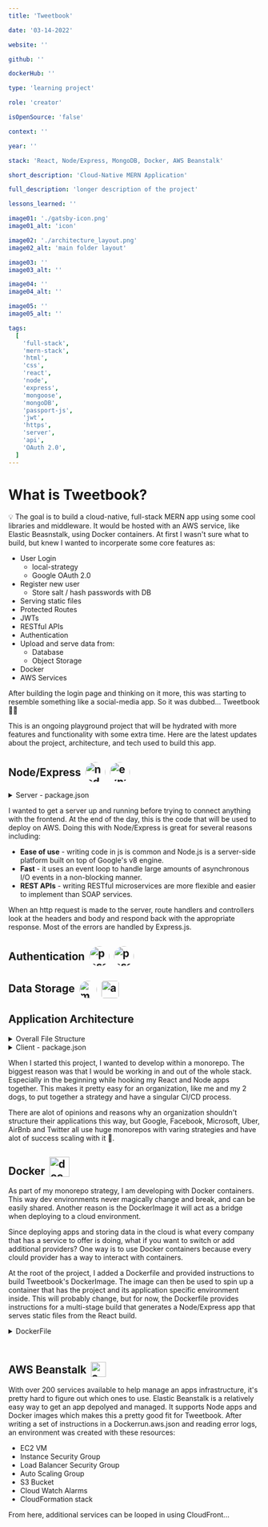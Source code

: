 ```yaml
---
title: 'Tweetbook'

date: '03-14-2022'

website: ''

github: ''

dockerHub: ''

type: 'learning project'

role: 'creator'

isOpenSource: 'false'

context: ''

year: ''

stack: 'React, Node/Express, MongoDB, Docker, AWS Beanstalk'

short_description: 'Cloud-Native MERN Application'

full_description: 'longer description of the project'

lessons_learned: ''

image01: './gatsby-icon.png'
image01_alt: 'icon'

image02: './architecture_layout.png'
image02_alt: 'main folder layout'

image03: ''
image03_alt: ''

image04: ''
image04_alt: ''

image05: ''
image05_alt: ''

tags:
  [
    'full-stack',
    'mern-stack',
    'html',
    'css',
    'react',
    'node',
    'express',
    'mongoose',
    'mongoDB',
    'passport-js',
    'jwt',
    'https',
    'server',
    'api',
    'OAuth 2.0',
  ]
---
```


# What is Tweetbook?

💡 The goal is to build a cloud-native, full-stack MERN app using some cool libraries and middleware. It would be hosted with an AWS service, like Elastic Beasnstalk, using Docker containers. At first I wasn't sure what to build, but knew I wanted to incorperate some core features as:

- User Login
  - local-strategy
  - Google OAuth 2.0
- Register new user
  - Store salt / hash passwords with DB
- Serving static files
- Protected Routes
- JWTs
- RESTful APIs
- Authentication
- Upload and serve data from:
  - Database
  - Object Storage
- Docker
- AWS Services

After building the login page and thinking on it more, this was starting to resemble something like a social-media app. So it was dubbed... Tweetbook 🚀✨

This is an ongoing playground project that will be hydrated with more features and functionality with some extra time. Here are the latest updates about the project, architecture, and tech used to build this app.



## Node/Express <a href="https://nodejs.org/en/" target="_blank" rel="noreferrer"><img style="margin-left: .25rem; border-radius: 50%; vertical-align: -12px" src="https://w7.pngwing.com/pngs/780/57/png-transparent-node-js-javascript-database-mongodb-native-miscellaneous-text-trademark.png" alt="nodejs logo" width="40" height="auto"/></a> <a href="https://expressjs.com/" target="_blank" rel="noreferrer"><img style="margin-left: .25rem; border-radius: 50%; vertical-align: -12px" src="https://w7.pngwing.com/pngs/925/447/png-transparent-express-js-node-js-javascript-mongodb-node-js-text-trademark-logo.png" alt="express.js logo" width="40" height="auto"/></a>

  <details>
<summary> Server - package.json </summary>

  ![server package.json](/package.json_server.png "Tweetbook file architecture")
</details>

I wanted to get a server up and running before trying to connect anything with the frontend. At the end of the day, this is the code that will be used to deploy on AWS. Doing this with Node/Express is great for several reasons including:

* **Ease of use** - writing code in js is common and Node.js is a server-side platform built on top of Google's v8 engine.
* **Fast** - it uses an event loop to handle large amounts of asynchronous I/O events in a non-blocking manner.
* **REST APIs** - writing RESTful microservices are more flexible and easier to implement than SOAP services.

When an http request is made to the server, route handlers and controllers look at the headers and body and respond back with the appropriate response. Most of the errors are handled by Express.js.


## Authentication <a href="https://www.passportjs.org/" target="_blank" rel="noreferrer"><img style="margin-left: .25rem; border-radius: 50%; vertical-align: -12px" src="https://avatars.githubusercontent.com/u/1160530?s=280&v=4" alt="passport.js logo" width="40" height="auto"/></a> <a href="https://www.passportjs.org/" target="_blank" rel="noreferrer"><img style="margin-left: .25rem; border-radius: 50%; vertical-align: -12px" src="https://coursework.vschool.io/content/images/2016/06/jwt.png" alt="passport.js logo" width="40" height="auto"/></a>

## Data Storage <a href="https://www.mongodb.com/" target="_blank" rel="noreferrer"><img style="margin-left: .25rem; border-radius: 50%; vertical-align: middle" src="https://code4developers.com/wp-content/uploads/2019/10/MongoDBicon.png" alt="mongodb logo" width="35" height="auto"/></a> <a href="https://aws.amazon.com/pm/serv-s3/?trk=fecf68c9-3874-4ae2-a7ed-72b6d19c8034&sc_channel=ps&sc_campaign=acquisition&sc_medium=ACQ-P|PS-GO|Brand|Desktop|SU|Storage|S3|US|EN|Text&s_kwcid=AL!4422!3!488982706722!e!!g!!aws%20s3&ef_id=Cj0KCQjw29CRBhCUARIsAOboZbJRRosGuyDvkhB_dwWPQlug5EBCIdWcY2xt7kUJ_dcZQZHu9sijLYgaAkNIEALw_wcB:G:s&s_kwcid=AL!4422!3!488982706722!e!!g!!aws%20s3" target="_blank" rel="noreferrer"><img style="margin-left: .25rem; border-radius: 5px; vertical-align: middle" src="https://res.cloudinary.com/hy4kyit2a/f_auto,fl_lossy,q_70/learn/modules/core-aws-services/store-and-retrieve-data-with-aws/images/d5d6add0a50dac23693532aec644c5a6_116-bb-1-a-4-0-a-0-d-46-b-2-863-f-1-d-8-a-362-a-3-c-12.png" alt="aws s3 logo" width="35" height="auto"/></a>



## Application Architecture

 <details>
<summary> Overall File Structure </summary>

![Tweetbook file structure](/architecture_all_exp.png "Tweetbook file architecture")
 </details>

  <details>
<summary> Client - package.json </summary>

![client package.json](/package.json_client.png "Tweetbook file architecture")
 </details>

When I started this project, I wanted to develop within a monorepo. The biggest reason was that I would be working in and out of the whole stack. Especially in the beginning while hooking my React and Node apps together. This makes it pretty easy for an organization, like me and my 2 dogs, to put together a strategy and have a singular CI/CD process.

There are alot of opinions and reasons why an organization shouldn't structure their applications this way, but Google, Facebook, Microsoft, Uber, AirBnb and Twitter all use huge monorepos with varing strategies and have alot of success scaling with it 🌟.

## Docker <a href="https://hub.docker.com" target="_blank" rel="noreferrer"><img style="margin-left: .25rem; vertical-align: -4px" src="https://www.docker.com/sites/default/files/d8/2019-07/Moby-logo.png" alt="docker-hub" width="40" height="auto"/></a>

As part of my monorepo strategy, I am developing with Docker containers. This way dev environments never magically change and break, and can be easily shared. Another reason is the DockerImage it will act as a bridge when deploying to a cloud environment.

Since deploying apps and storing data in the cloud is what every company that has a service to offer is doing, what if you want to switch or add additional providers? One way is to use Docker containers because every clould provider has a way to interact with containers.

At the root of the project, I added a Dockerfile and provided instructions to build Tweetbook's DockerImage. The image can then be used to spin up a container that has the project and its application specific environment inside. This will probably change, but for now, the Dockerfile provides instructions for a multi-stage build that generates a Node/Express app that serves static files from the React build.

 <details>
<summary> DockerFile  </summary>

 ![dockerfile](/dockerfile.png)
</details>

## AWS Beanstalk <a href="https://aws.amazon.com/elasticbeanstalk/" target="_blank" rel="noreferrer"> <img style="margin-top: 1.5rem; margin-left: .25rem; vertical-align: -7px" src="https://raw.githubusercontent.com/newrelic/newrelic-quickstarts/v0.106.0/quickstarts/aws/aws-elastic-beanstalk/logo.svg" alt="aws beanstalk" width="30" height="auto"/></a>

With over 200 services available to help manage an apps infrastructure, it's pretty hard to figure out which ones to use. Elastic Beanstalk is a relatively easy way to get an app depolyed and managed.
It supports Node apps and Docker images which makes this a pretty good fit for Tweetbook. After writing a set of instructions in a Dockerrun.aws.json and reading error logs, an environment was created with these resources:

* EC2 VM
* Instance Security Group
* Load Balancer Security Group
* Auto Scaling Group
* S3 Bucket
* Cloud Watch Alarms
* CloudFormation stack

From here, additional services can be looped in using CloudFront...